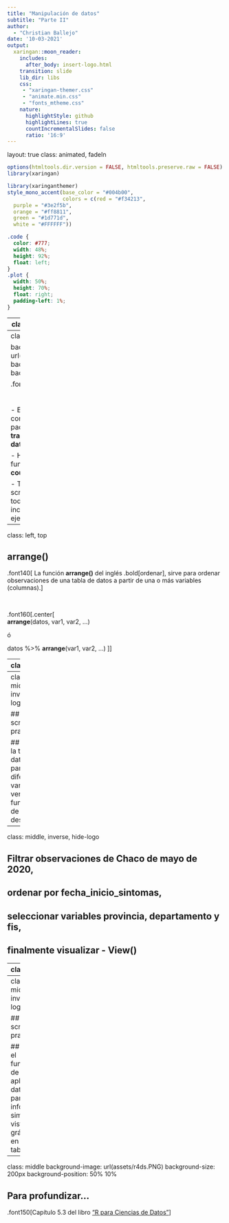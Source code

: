 ```yaml
---
title: "Manipulación de datos"
subtitle: "Parte II"  
author: 
  - "Christian Ballejo"
date: '10-03-2021'
output:
  xaringan::moon_reader:
    includes:
      after_body: insert-logo.html
    transition: slide
    lib_dir: libs
    css: 
     - "xaringan-themer.css"
     - "animate.min.css"
     - "fonts_mtheme.css"
    nature:
      highlightStyle: github
      highlightLines: true
      countIncrementalSlides: false
      ratio: '16:9'
---
```

layout: true
class: animated, fadeIn

```r
options(htmltools.dir.version = FALSE, htmltools.preserve.raw = FALSE)
library(xaringan)
```

```r
library(xaringanthemer)
style_mono_accent(base_color = "#004b00", 
                  colors = c(red = "#f34213",
  purple = "#3e2f5b",
  orange = "#ff8811",
  green = "#1d771d",
  white = "#FFFFFF"))
```

```css
.code {
  color: #777;
  width: 48%;
  height: 92%;
  float: left;
}
.plot {
  width: 50%;
  height: 70%;
  float: right;
  padding-left: 1%;
}
```

---
class: inverse, hide-logo, center

# Internet

## Red: Aula alumnos  -  Clave: internet

<br>

# Diapositivas

## https: //cballejo.github.io/Intro4

---
class: left, middle

background-image: url(assets/dplyr.PNG)
background-size: 180px
background-position: 50% 10%



.font140[ 
<br> 
<br> 
<br> 
- En este encuentro seguiremos conociendo otras funciones del paquete **dplyr** pensado para **transformar/gestionar/manipular datos**.

- Hoy vamos a ver dos nuevas funciones-verbos (**arrange** y **count**)

- También, vamos a retomar el script .bold[practica3.R] uniendo todo lo visto hasta ahora e incorporando una nueva ejercitación.
]

---
class: left, top


## arrange()

.font140[ 
La función **arrange()** del inglés .bold[ordenar], sirve para ordenar observaciones de una tabla de datos a partir de una o más variables (columnas).
]

<br>

.font160[.center[  
**arrange**(datos, var1, var2, ...)  

ó  

datos %>% **arrange**(var1, var2, ...)
]]

---
class: left, top


## arrange()

.font140[ 
El ordenamiento _predeterminado_ es **_ascendente_**. 

Si la variable contiene números, las filas se van a ordenar ubicando esos números de menor a mayor (1,2,3...). 

Si la variable contiene texto, las filas se van a ordenar ubicando las palabras alfabéticamente en forma ascendente (a,b,c...).

Si deseamos invertir el orden debemos incorporar la función **desc()** dentro de **arrange()**.
]


.font160[.center[  
datos %>% **arrange**(var1)  *# ascendente*

datos %>% **arrange**(**desc**(var1)) *# descendente*
]]


---
class: center, middle, inverse, hide-logo

## Abrimos el script practica3.R 

## Ordenamos la tabla datos_covid a partir de diferentes variables para ver el funcionamiento de arrange() y desc()

---
class: middle, inverse, hide-logo

## Filtrar observaciones de Chaco de mayo de 2020,
## ordenar por fecha_inicio_sintomas,
## seleccionar variables provincia, departamento y fis,
## finalmente visualizar - View()

---
class: left, top

## count()

.font140[ 
La función **count()** del inglés .bold[contar], sirve para contabilizar categorías o valores diferentes de variables resumiendo los datos en una **_tabla de frecuencia_**. 

Reconoce y también contabiliza los valores .bold[NA] de las variables.
]

.font180[.center[datos %>% **count**(variable)]]

.font140[ 
Tiene algunos argumentos opcionales como:

- **name** (nombre de la variable que contabiliza - por defecto se llama n)
- **sort** (si es TRUE se ordena de mayor a menor)
- **wt** (variable peso / ponderación / expansión opcional)

También se pueden agregar más variables separadas por una coma.
]
---
class: center, middle, inverse, hide-logo

## Volvemos al script practica3.R 

## Explicamos el funcionamiento de count() aplicándolo a datos_covid para obtener información similar a la vista en gráficos pero en forma de tablas.

---
class: middle
background-image: url(assets/r4ds.PNG) 
background-size: 200px
background-position: 50% 10%

## Para profundizar...

.font150[Capítulo 5.3 del libro ["R para Ciencias de Datos"](https://es.r4ds.hadley.nz/transform.html)]
